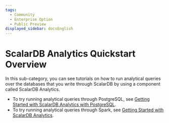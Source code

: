 ```yaml
---
tags:
  - Community
  - Enterprise Option
  - Public Preview
displayed_sidebar: docsEnglish
---
```


# ScalarDB Analytics Quickstart Overview

In this sub-category, you can see tutorials on how to run analytical queries over the databases that you write through ScalarDB by using a component called ScalarDB Analytics.

- To try running analytical queries through PostgreSQL, see [Getting Started with ScalarDB Analytics with PostgreSQL](scalardb-analytics-postgresql/getting-started.mdx).
- To try running analytical queries through Spark, see [Getting Started with ScalarDB Analytics](scalardb-samples/scalardb-analytics-spark-sample/README.mdx).
